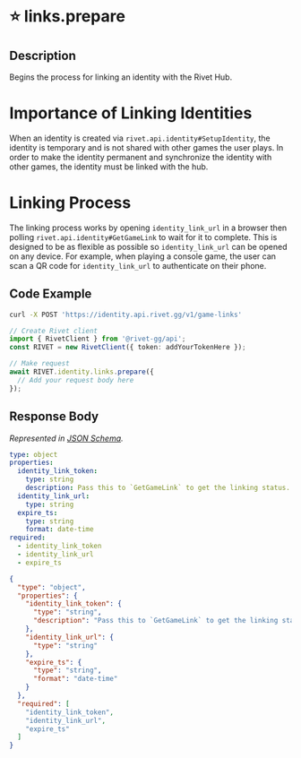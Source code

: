
# ⭐️ links.prepare

## Description

Begins the process for linking an identity with the Rivet Hub.
# Importance of Linking Identities
When an identity is created via `rivet.api.identity#SetupIdentity`, the identity is temporary
and is not shared with other games the user plays.
In order to make the identity permanent and synchronize the identity with
other games, the identity must be linked with the hub.
# Linking Process
The linking process works by opening `identity_link_url` in a browser then polling
`rivet.api.identity#GetGameLink` to wait for it to complete.
This is designed to be as flexible as possible so `identity_link_url` can be opened
on any device. For example, when playing a console game, the user can scan a
QR code for `identity_link_url` to authenticate on their phone.



## Code Example

<CodeGroup title='Request' tag='POST' label='https://identity.api.rivet.gg/v1/game-links'>

```bash {{ title: 'cURL' }}
curl -X POST 'https://identity.api.rivet.gg/v1/game-links'
```

```ts
// Create Rivet client
import { RivetClient } from '@rivet-gg/api';
const RIVET = new RivetClient({ token: addYourTokenHere });

// Make request
await RIVET.identity.links.prepare({
  // Add your request body here
});
```

</CodeGroup>


## Response Body

_Represented in [JSON Schema](https://json-schema.org/)._

<CodeGroup title='Response'>

```yaml
type: object
properties:
  identity_link_token:
    type: string
    description: Pass this to `GetGameLink` to get the linking status. Valid for 15 minutes.
  identity_link_url:
    type: string
  expire_ts:
    type: string
    format: date-time
required:
  - identity_link_token
  - identity_link_url
  - expire_ts

```

```json
{
  "type": "object",
  "properties": {
    "identity_link_token": {
      "type": "string",
      "description": "Pass this to `GetGameLink` to get the linking status. Valid for 15 minutes."
    },
    "identity_link_url": {
      "type": "string"
    },
    "expire_ts": {
      "type": "string",
      "format": "date-time"
    }
  },
  "required": [
    "identity_link_token",
    "identity_link_url",
    "expire_ts"
  ]
}
```

</CodeGroup>


